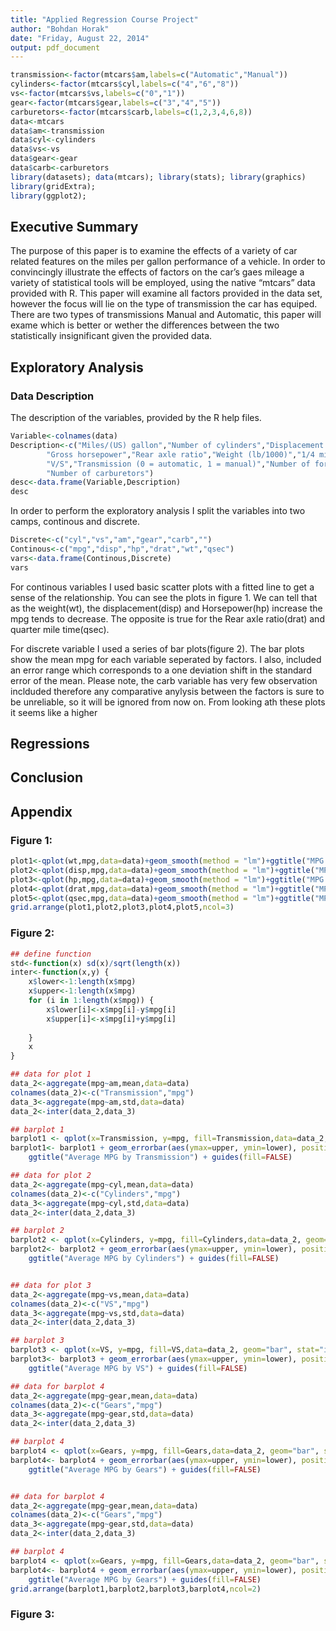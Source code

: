 ```yaml
---
title: "Applied Regression Course Project"
author: "Bohdan Horak"
date: "Friday, August 22, 2014"
output: pdf_document
---
```

```r
transmission<-factor(mtcars$am,labels=c("Automatic","Manual"))
cylinders<-factor(mtcars$cyl,labels=c("4","6","8"))
vs<-factor(mtcars$vs,labels=c("0","1"))
gear<-factor(mtcars$gear,labels=c("3","4","5"))
carburetors<-factor(mtcars$carb,labels=c(1,2,3,4,6,8))
data<-mtcars
data$am<-transmission
data$cyl<-cylinders
data$vs<-vs
data$gear<-gear
data$carb<-carburetors
library(datasets); data(mtcars); library(stats); library(graphics)
library(gridExtra);
library(ggplot2);
```

## Executive Summary
The purpose of this paper is to examine the effects of a variety of car related features on the miles per gallon performance of a vehicle.
In order to convincingly illustrate the effects of factors on the car's gaes mileage a variety of statistical tools will be employed, using the
native "mtcars" data provided with R. This paper will examine all factors provided in the data set, however the focus will lie on the
type of transmission the car has equiped. There are two types of transmissions Manual and Automatic, this paper will exame which is better
or wether the differences between the two statistically insignificant given the provided data. 


## Exploratory Analysis 

### Data Description

The description of the variables, provided by the R help files.
```r
Variable<-colnames(data)
Description<-c("Miles/(US) gallon","Number of cylinders","Displacement (cu.in.)",
        "Gross horsepower","Rear axle ratio","Weight (lb/1000)","1/4 mile time",
        "V/S","Transmission (0 = automatic, 1 = manual)","Number of forward gears",
        "Number of carburetors")
desc<-data.frame(Variable,Description)
desc
```

In order to perform the exploratory analysis I split the variables into two camps, continous and discrete. 

```r
Discrete<-c("cyl","vs","am","gear","carb","")
Continous<-c("mpg","disp","hp","drat","wt","qsec")
vars<-data.frame(Continous,Discrete)
vars
```

For continous variables I used basic scatter plots with a fitted line to get a 
sense of the relationship. You can see the plots in figure 1. We can tell that as
the weight(wt), the displacement(disp) and Horsepower(hp) increase the mpg tends to 
decrease. The opposite is true for the Rear axle ratio(drat) and quarter mile time(qsec).

For discrete variable I used a series of bar plots(figure 2). The bar plots show the mean mpg for each variable seperated by factors. I also, included an error range which corresponds to a one deviation shift in the standard error of the mean. Please note, the carb variable has very few observation inclduded therefore any comparative anylysis between the factors is sure to be unreliable, so it will be ignored from now on. From looking ath these plots it seems like a higher

## Regressions

## Conclusion

## Appendix

### Figure 1: 

```r


plot1<-qplot(wt,mpg,data=data)+geom_smooth(method = "lm")+ggtitle("MPG vs Weight")
plot2<-qplot(disp,mpg,data=data)+geom_smooth(method = "lm")+ggtitle("MPG vs Disp")
plot3<-qplot(hp,mpg,data=data)+geom_smooth(method = "lm")+ggtitle("MPG vs Horsepower")
plot4<-qplot(drat,mpg,data=data)+geom_smooth(method = "lm")+ggtitle("MPG vs Axle Ratio")
plot5<-qplot(qsec,mpg,data=data)+geom_smooth(method = "lm")+ggtitle("MPG vs Quarter Mile Time")
grid.arrange(plot1,plot2,plot3,plot4,plot5,ncol=3)
```





### Figure 2:
```r
## define function
std<-function(x) sd(x)/sqrt(length(x))
inter<-function(x,y) {
    x$lower<-1:length(x$mpg)
    x$upper<-1:length(x$mpg)
    for (i in 1:length(x$mpg)) {
        x$lower[i]<-x$mpg[i]-y$mpg[i]
        x$upper[i]<-x$mpg[i]+y$mpg[i]
        
    }
    x
}

## data for plot 1
data_2<-aggregate(mpg~am,mean,data=data)
colnames(data_2)<-c("Transmission","mpg")
data_3<-aggregate(mpg~am,std,data=data)
data_2<-inter(data_2,data_3)

## barplot 1
barplot1 <- qplot(x=Transmission, y=mpg, fill=Transmission,data=data_2, geom="bar", stat="identity",position="dodge")
barplot1<- barplot1 + geom_errorbar(aes(ymax=upper, ymin=lower), position=position_dodge(0.9),data=data_2) + 
    ggtitle("Average MPG by Transmission") + guides(fill=FALSE)

## data for plot 2
data_2<-aggregate(mpg~cyl,mean,data=data)
colnames(data_2)<-c("Cylinders","mpg")
data_3<-aggregate(mpg~cyl,std,data=data)
data_2<-inter(data_2,data_3)

## barplot 2
barplot2 <- qplot(x=Cylinders, y=mpg, fill=Cylinders,data=data_2, geom="bar", stat="identity",position="dodge")
barplot2<- barplot2 + geom_errorbar(aes(ymax=upper, ymin=lower), position=position_dodge(0.9),data=data_2) + 
    ggtitle("Average MPG by Cylinders") + guides(fill=FALSE)


## data for plot 3
data_2<-aggregate(mpg~vs,mean,data=data)
colnames(data_2)<-c("VS","mpg")
data_3<-aggregate(mpg~vs,std,data=data)
data_2<-inter(data_2,data_3)

## barplot 3
barplot3 <- qplot(x=VS, y=mpg, fill=VS,data=data_2, geom="bar", stat="identity",position="dodge")
barplot3<- barplot3 + geom_errorbar(aes(ymax=upper, ymin=lower), position=position_dodge(0.9),data=data_2) + 
    ggtitle("Average MPG by VS") + guides(fill=FALSE)

## data for barplot 4
data_2<-aggregate(mpg~gear,mean,data=data)
colnames(data_2)<-c("Gears","mpg")
data_3<-aggregate(mpg~gear,std,data=data)
data_2<-inter(data_2,data_3)

## barplot 4
barplot4 <- qplot(x=Gears, y=mpg, fill=Gears,data=data_2, geom="bar", stat="identity",position="dodge")
barplot4<- barplot4 + geom_errorbar(aes(ymax=upper, ymin=lower), position=position_dodge(0.9),data=data_2) + 
    ggtitle("Average MPG by Gears") + guides(fill=FALSE)


## data for barplot 4
data_2<-aggregate(mpg~gear,mean,data=data)
colnames(data_2)<-c("Gears","mpg")
data_3<-aggregate(mpg~gear,std,data=data)
data_2<-inter(data_2,data_3)

## barplot 4
barplot4 <- qplot(x=Gears, y=mpg, fill=Gears,data=data_2, geom="bar", stat="identity",position="dodge")
barplot4<- barplot4 + geom_errorbar(aes(ymax=upper, ymin=lower), position=position_dodge(0.9),data=data_2) + 
    ggtitle("Average MPG by Gears") + guides(fill=FALSE)
grid.arrange(barplot1,barplot2,barplot3,barplot4,ncol=2)

```


### Figure 3:










